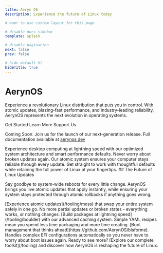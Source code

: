 ```yaml
---
title: Aeryn OS
description: Experience the future of Linux today

# want to use custom layout for this page

# disable docs sidebar
template: splash

# disable pagination
next: false
prev: false

# hide default h1
hideTitle: true
---
```




<SplashContent>
  <h1>AerynOS</h1>

  <p>Experience a revolutionary Linux distribution that puts you in control. With atomic updates, blazing-fast performance, and industry-leading reliability, AerynOS represents the next evolution in operating systems.</p>

  <div class="sl-flex" style="justify-content: center;">
    <LinkButton href="/download" variant="primary" icon="fa6-solid:download">Get Started</LinkButton>
    <LinkButton href="/about" variant="secondary" icon="fa6-solid:circle-arrow-right">Learn More</LinkButton>
    <LinkButton href="/sponsor" variant="secondary" iconPlacement="end" icon="fa6-solid:heart">Support Us</LinkButton>
  </div>

  Coming Soon: Join us for the launch of our next-generation release. Full documentation available at <a href="https://aerynos.dev">aerynos.dev</a>
</SplashContent>

<BoxSection>
  <BoxSectionBox icon="fa6-solid:bolt" title="Blazing Fast">
    Experience desktop computing at lightning speed with our optimized system architecture and smart performance defaults.
  </BoxSectionBox>
  <BoxSectionBox icon="fa6-solid:shield-halved" title="Bulletproof Updates">
    Never worry about broken updates again. Our atomic system ensures your computer stays reliable through every update.
  </BoxSectionBox>
  <BoxSectionBox icon="fa6-solid:user-check" title="Effortlessly Powerful">
    Get straight to work with thoughtful defaults while retaining the full power of Linux at your fingertips.
  </BoxSectionBox>
</BoxSection>

<SplashContent>
  ## The Future of Linux Updates

  Say goodbye to system-wide reboots for every little change. AerynOS brings you live atomic updates that apply instantly, while ensuring your system stays protected through atomic rollbacks if anything goes wrong.

  <Asciinema id="676811"/>

</SplashContent>

<BoxSection>
  <BoxSectionBox icon="fa6-solid:box-archive" title="moss" subTitle="Next-Gen Package Manager">
    [Experience atomic updates](/tooling/moss) that swap your entire system safely in one go.
    No more partial updates or broken states - everything works, or nothing changes.
  </BoxSectionBox>
  <BoxSectionBox icon="fa6-solid:trowel" title="boulder" subTitle="Rapid Build System">
    [Build packages at lightning speed](/tooling/boulder) with our advanced caching system.
    Simple YAML recipes mean you spend less time packaging and more time creating.
  </BoxSectionBox>
  <BoxSectionBox icon="fa6-solid:hard-drive" title="blsforme" subTitle="Smart Boot Management">
    [Boot management that thinks ahead](https://github.com/AerynOS/blsforme).
    Handles complex EFI configurations automatically so you never have to worry about boot issues again.
  </BoxSectionBox>
  <BoxSectionOutro slot="outro">
    Ready to see more? [Explore our complete toolkit](/tooling) and discover
    how AerynOS is reshaping the future of Linux.
  </BoxSectionOutro>
</BoxSection>

